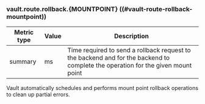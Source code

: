 ### vault.route.rollback.{MOUNTPOINT} ((#vault-route-rollback-mountpoint))

Metric type | Value | Description
----------- | ----- | -----------
summary     | ms    | Time required to send a rollback request to the backend and for the backend to complete the operation for the given mount point

Vault automatically schedules and performs mount point rollback operations to
clean up partial errors.
